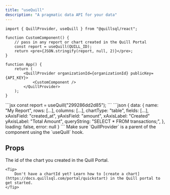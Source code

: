 ```yaml
---
title: "useQuill"
description: "A pragmatic data API for your data"
---
```


```tsx App.tsx
import { QuillProvider, useQuill } from "@quillsql/react";

function CustomComponent() {
	// pass in any report or chart created in the Quill Portal
	const report = useQuill(QUILL_ID);
	return <pre>{JSON.stringify(report, null, 2)}</pre>;
}

function App() {
	return (
		<QuillProvider organizationId={organizationId} publicKey={API_KEY}>
			<CustomComponent />
		</QuillProvider>
	);
}
```

<RequestExample>
```jsx
const report = useQuill("299286dd2d85");
```
</RequestExample>
<ResponseExample>
```json
{
	data: {
		name: "My Report",
		rows: [...],
		columns: [...],
		chartType: "table",
		fields: [...],
		xAxisField: "created_at",
		yAxisField: "amount",
		xAxisLabel: "Created"
		yAxisLabel: "Total Amount",
		queryString: "SELECT * FROM transactions;",
	},
	loading: false,
	error: null
}
```
</ResponseExample>

<Info>
	Make sure `QuillProvider` is a parent of the component using the `useQuill`
	hook.
</Info>

## Props

<ParamField path='chartId' type='string' required>
	The id of the chart you created in the Quill Portal.

    <Tip>
    	Don't have a chartId yet? Learn how to [create a chart](https://docs.quillsql.com/portal/quickstart) in the Quill portal to get started.
    </Tip>

</ParamField>
